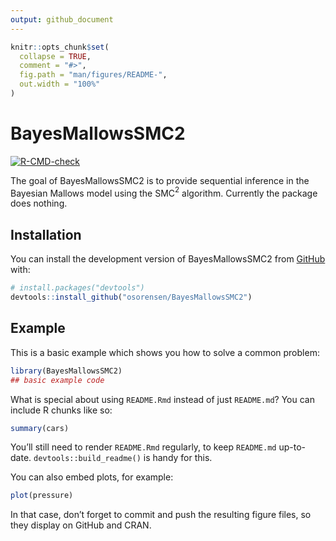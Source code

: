 ```yaml
---
output: github_document
---
```


<!-- README.md is generated from README.Rmd. Please edit that file -->

```r
knitr::opts_chunk$set(
  collapse = TRUE,
  comment = "#>",
  fig.path = "man/figures/README-",
  out.width = "100%"
)
```

# BayesMallowsSMC2

<!-- badges: start -->
[![R-CMD-check](https://github.com/osorensen/BayesMallowsSMC2/actions/workflows/R-CMD-check.yaml/badge.svg)](https://github.com/osorensen/BayesMallowsSMC2/actions/workflows/R-CMD-check.yaml)
<!-- badges: end -->

The goal of BayesMallowsSMC2 is to provide sequential inference in the Bayesian Mallows model using the SMC$^{2}$ algorithm. Currently the package does nothing.

## Installation

You can install the development version of BayesMallowsSMC2 from [GitHub](https://github.com/) with:

``` r
# install.packages("devtools")
devtools::install_github("osorensen/BayesMallowsSMC2")
```

## Example

This is a basic example which shows you how to solve a common problem:

```r
library(BayesMallowsSMC2)
## basic example code
```

What is special about using `README.Rmd` instead of just `README.md`? You can include R chunks like so:

```r
summary(cars)
```

You'll still need to render `README.Rmd` regularly, to keep `README.md` up-to-date. `devtools::build_readme()` is handy for this.

You can also embed plots, for example:

```r
plot(pressure)
```

In that case, don't forget to commit and push the resulting figure files, so they display on GitHub and CRAN.
